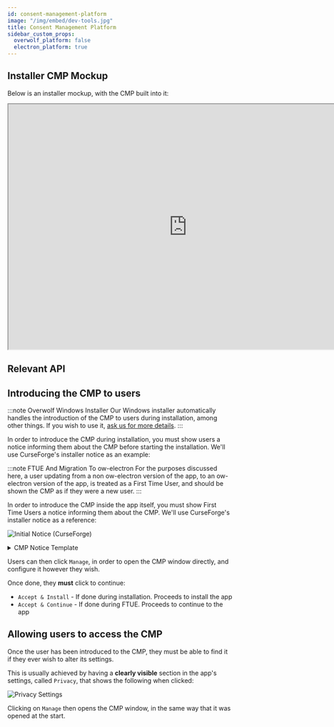 ```yaml
---
id: consent-management-platform
image: "/img/embed/dev-tools.jpg"
title: Consent Management Platform
sidebar_custom_props:
  overwolf_platform: false
  electron_platform: true
---
```



<CMPIntro/>

## Installer CMP Mockup

Below is an installer mockup, with the CMP built into it:

<iframe style={{border: "1px solid rgba(0, 0, 0, 0.1)"}} width="800" height="550" src="https://www.figma.com/embed?embed_host=share&url=https%3A%2F%2Fwww.figma.com%2Fproto%2FsLm1ATRmpdGKjyHlVl7iur%2FInstaller-Demo%3Fpage-id%3D1%253A79%26node-id%3D1%253A174%26viewport%3D821%252C419%252C0.32%26scaling%3Dmin-zoom%26starting-point-node-id%3D1%253A174" allowfullscreen></iframe>

## Relevant API


<API/>

## Introducing the CMP to users

<Tabs>
<TabItem value="installer-cmp" label="CMP During Installation" default>

:::note Overwolf Windows Installer
Our Windows installer automatically handles the introduction of the CMP to users during installation, among other things. If you wish to use it,
[ask us for more details](/support/contact-us).
:::

In order to introduce the CMP during installation, you must show users a notice informing them about the CMP before starting the installation.
We'll use CurseForge's installer notice as an example:

</TabItem>
<TabItem value="ftue-cmp" label="CMP During FTUE">

:::note FTUE And Migration To ow-electron
For the purposes discussed here, a user updating from a non ow-electron version of the app, to an ow-electron version of the app,
is treated as a First Time User, and should be shown the CMP as if they were a new user.
:::

In order to introduce the CMP inside the app itself, you must show First Time Users a notice informing them about the CMP.
We'll use CurseForge's installer notice as a reference:

</TabItem>
</Tabs>

![Initial Notice (CurseForge)](/assets/tools/ow-electron/consent-management-platform/notice.jpg)

<details>
<summary>CMP Notice Template</summary>

{Your-App-Name-Here} supports the display of in-app ads.
This helps app developers make a living,
and provide you with free high-quality apps.
In order to deliver ads that are relevant for you,
{Your-App-Name-Here} and trusted ad vendors store and/or access information on your computer,
and process personal data such as IP address and cookies.
Click the “Manage” button to control your consents,
or to object to the processing of your data when done on the basis of legitmate interest.
You can change your prefrences at any time via the app's settings.

Purposes we use: Store and/or access information on a device,
personalised ads and content, ad and content measurement,
audience insights and product development.

</details>

Users can then click `Manage`, in order to open the CMP window directly, and configure it however they wish.

Once done, they **must** click to continue:
- `Accept & Install` - If done during installation. Proceeds to install the app
- `Accept & Continue` - If done during FTUE. Proceeds to continue to the app


## Allowing users to access the CMP

Once the user has been introduced to the CMP, they must be able to find it if they ever wish to alter its settings.

This is usually achieved by having a **clearly visible** section in the app's settings, called `Privacy`, that shows the following when clicked:

![Privacy Settings](/assets/tools/ow-electron/consent-management-platform/privacy-settings.jpg)

Clicking on `Manage` then opens the CMP window, in the same way that it was opened at the start.